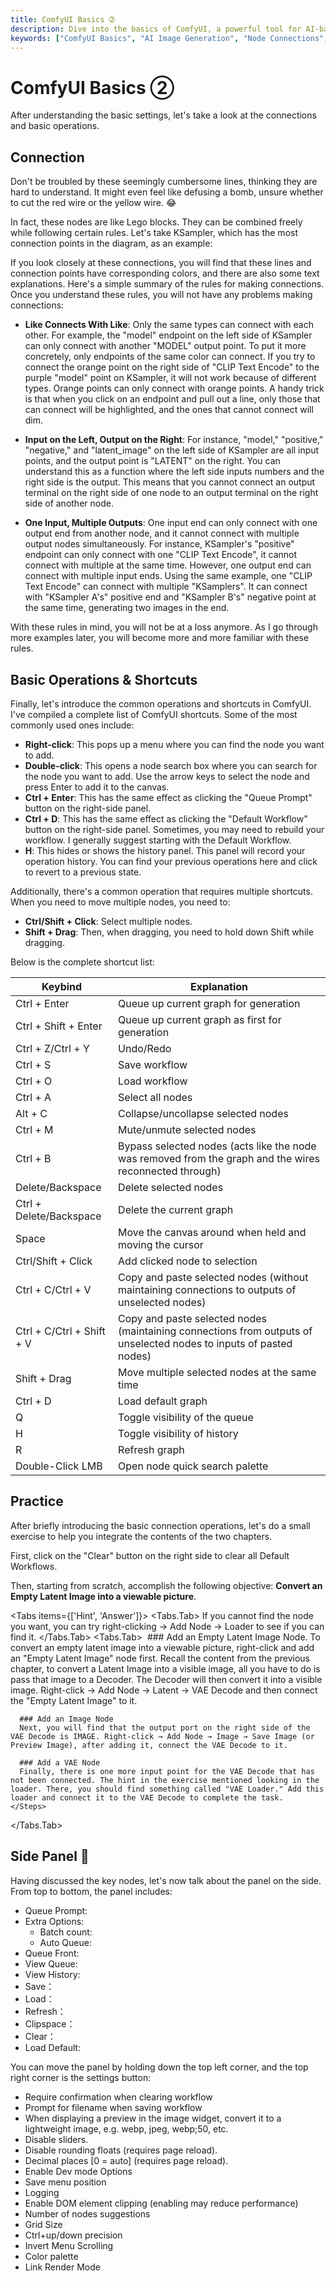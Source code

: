 ```yaml
---
title: ComfyUI Basics ➁
description: Dive into the basics of ComfyUI, a powerful tool for AI-based image generation. Learn about node connections, basic operations, and handy shortcuts. This guide demystifies the process of setting up and using ComfyUI, making it an essential read for anyone looking to harness the power of AI for image generation.
keywords: ["ComfyUI Basics", "AI Image Generation", "Node Connections", "Basic Operations", "Shortcuts", "KSampler", "CLIP Text Encode", "AI Workflow", "AI Learning", "AI Tutorial", "Image Generation Shortcuts", "ComfyUI Operations"]
---
```



# ComfyUI Basics ➁

After understanding the basic settings, let's take a look at the connections and basic operations.

## Connection

Don't be troubled by these seemingly cumbersome lines, thinking they are hard to understand. It might even feel like defusing a bomb, unsure whether to cut the red wire or the yellow wire. 😂

In fact, these nodes are like Lego blocks. They can be combined freely while following certain rules. Let's take KSampler, which has the most connection points in the diagram, as an example:
<br/>
<PhotoProvider>
  <PhotoView src="/comfyui-foundation/003.png">
    <img src="/comfyui-foundation/003.png" alt="" />
  </PhotoView>
</PhotoProvider>

If you look closely at these connections, you will find that these lines and connection points have corresponding colors, and there are also some text explanations. Here's a simple summary of the rules for making connections. Once you understand these rules, you will not have any problems making connections:

- **Like Connects With Like**: Only the same types can connect with each other. For example, the "model" endpoint on the left side of KSampler can only connect with another "MODEL" output point. To put it more concretely, only endpoints of the same color can connect. If you try to connect the orange point on the right side of "CLIP Text Encode" to the purple "model" point on KSampler, it will not work because of different types. Orange points can only connect with orange points. A handy trick is that when you click on an endpoint and pull out a line, only those that can connect will be highlighted, and the ones that cannot connect will dim.

- **Input on the Left, Output on the Right**: For instance, "model," "positive," "negative," and "latent_image" on the left side of KSampler are all input points, and the output point is "LATENT" on the right. You can understand this as a function where the left side inputs numbers and the right side is the output. This means that you cannot connect an output terminal on the right side of one node to an output terminal on the right side of another node.

- **One Input, Multiple Outputs**: One input end can only connect with one output end from another node, and it cannot connect with multiple output nodes simultaneously. For instance, KSampler's "positive" endpoint can only connect with one "CLIP Text Encode", it cannot connect with multiple at the same time. However, one output end can connect with multiple input ends. Using the same example, one "CLIP Text Encode" can connect with multiple "KSamplers". It can connect with "KSampler A's" positive end and "KSampler B's" negative point at the same time, generating two images in the end.

With these rules in mind, you will not be at a loss anymore. As I go through more examples later, you will become more and more familiar with these rules.

<Subscribe />

## Basic Operations & Shortcuts

Finally, let's introduce the common operations and shortcuts in ComfyUI. I've compiled a complete list of ComfyUI shortcuts. Some of the most commonly used ones include:
- **Right-click**: This pops up a menu where you can find the node you want to add.
- **Double-click**: This opens a node search box where you can search for the node you want to add. Use the arrow keys to select the node and press Enter to add it to the canvas.
- **Ctrl + Enter**: This has the same effect as clicking the "Queue Prompt" button on the right-side panel.
- **Ctrl + D**: This has the same effect as clicking the "Default Workflow" button on the right-side panel. Sometimes, you may need to rebuild your workflow. I generally suggest starting with the Default Workflow.
- **H**: This hides or shows the history panel. This panel will record your operation history. You can find your previous operations here and click to revert to a previous state.

Additionally, there's a common operation that requires multiple shortcuts. When you need to move multiple nodes, you need to:
- **Ctrl/Shift + Click**: Select multiple nodes.
- **Shift + Drag**: Then, when dragging, you need to hold down Shift while dragging.

Below is the complete shortcut list:

| Keybind                   | Explanation                                                                                                        |
|---------------------------|--------------------------------------------------------------------------------------------------------------------|
| Ctrl + Enter              | Queue up current graph for generation                                                                              |
| Ctrl + Shift + Enter      | Queue up current graph as first for generation                                                                     |
| Ctrl + Z/Ctrl + Y         | Undo/Redo                                                                                                          |
| Ctrl + S                  | Save workflow                                                                                                      |
| Ctrl + O                  | Load workflow                                                                                                      |
| Ctrl + A                  | Select all nodes                                                                                                   |
| Alt + C                   | Collapse/uncollapse selected nodes                                                                                 |
| Ctrl + M                  | Mute/unmute selected nodes                                                                                         |
| Ctrl + B                  | Bypass selected nodes (acts like the node was removed from the graph and the wires reconnected through)            |
| Delete/Backspace          | Delete selected nodes                                                                                              |
| Ctrl + Delete/Backspace   | Delete the current graph                                                                                           |
| Space                     | Move the canvas around when held and moving the cursor                                                             |
| Ctrl/Shift + Click        | Add clicked node to selection                                                                                      |
| Ctrl + C/Ctrl + V         | Copy and paste selected nodes (without maintaining connections to outputs of unselected nodes)                     |
| Ctrl + C/Ctrl + Shift + V | Copy and paste selected nodes (maintaining connections from outputs of unselected nodes to inputs of pasted nodes) |
| Shift + Drag              | Move multiple selected nodes at the same time                                                                      |
| Ctrl + D                  | Load default graph                                                                                                 |
| Q                         | Toggle visibility of the queue                                                                                     |
| H                         | Toggle visibility of history                                                                                       |
| R                         | Refresh graph                                                                                                      |
| Double-Click LMB          | Open node quick search palette                                                                                     |

## Practice

After briefly introducing the basic connection operations, let's do a small exercise to help you integrate the contents of the two chapters.

First, click on the "Clear" button on the right side to clear all Default Workflows.

Then, starting from scratch, accomplish the following objective: **Convert an Empty Latent Image into a viewable picture**.

<Tabs items={['Hint', 'Answer']}>
  <Tabs.Tab>
    If you cannot find the node you want, you can try right-clicking → Add Node → Loader to see if you can find it.
  </Tabs.Tab>
  <Tabs.Tab>
    <PhotoProvider>
      <PhotoView src="/comfyui-foundation/004.png">
        <img src="/comfyui-foundation/004.png" alt="" />
      </PhotoView>
    </PhotoProvider>
    <Steps>
      ### Add an Empty Latent Image Node.
      To convert an empty latent image into a viewable picture, right-click and add an "Empty Latent Image" node first. Recall the content from the previous chapter, to convert a Latent Image into a visible image, all you have to do is pass that image to a Decoder. The Decoder will then convert it into a visible image. Right-click → Add Node → Latent → VAE Decode and then connect the "Empty Latent Image" to it.
      
      ### Add an Image Node
      Next, you will find that the output port on the right side of the VAE Decode is IMAGE. Right-click → Add Node → Image → Save Image (or Preview Image), after adding it, connect the VAE Decode to it.
      
      ### Add a VAE Node
      Finally, there is one more input point for the VAE Decode that has not been connected. The hint in the exercise mentioned looking in the loader. There, you should find something called "VAE Loader." Add this loader and connect it to the VAE Decode to complete the task.
    </Steps>
  </Tabs.Tab>
</Tabs>

## Side Panel 🚧

Having discussed the key nodes, let's now talk about the panel on the side. From top to bottom, the panel includes:

* Queue Prompt:
* Extra Options:
  * Batch count:
  * Auto Queue:
* Queue Front:
* View Queue:
* View History:
* Save：
* Load：
* Refresh：
* Clipspace：
* Clear：
* Load Default:

You can move the panel by holding down the top left corner, and the top right corner is the settings button:

* Require confirmation when clearing workflow
* Prompt for filename when saving workflow
* When displaying a preview in the image widget, convert it to a lightweight image, e.g. webp, jpeg, webp;50, etc.
* Disable sliders.
* Disable rounding floats (requires page reload).	
* Decimal places [0 = auto] (requires page reload).
* Enable Dev mode Options
* Save menu position
* Logging
* Enable DOM element clipping (enabling may reduce performance)
* Number of nodes suggestions
* Grid Size
* Ctrl+up/down precision
* Invert Menu Scrolling
* Color palette	
* Link Render Mode

<Subscribe />
